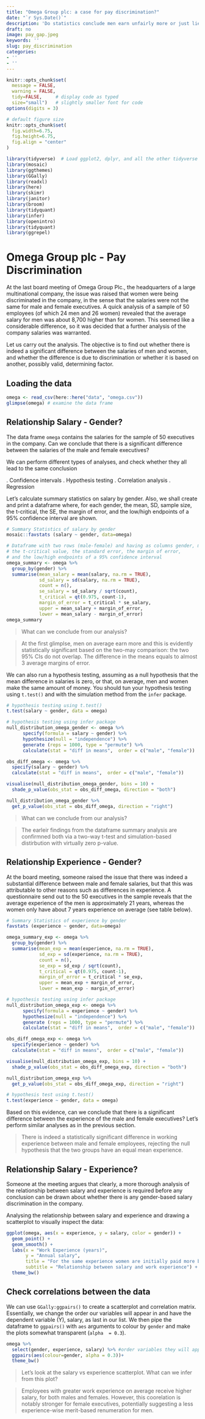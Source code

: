 ```yaml
---
title: "Omega Group plc: a case for pay discrimination?"
date: "`r Sys.Date()`"
description: 'Do statistics conclude men earn unfairly more or just lies?'
draft: no
image: pay_gap.jpeg
keywords: ''
slug: pay_discrimination
categories:
- ''
- ''
---
```


```r
knitr::opts_chunk$set(
  message = FALSE, 
  warning = FALSE, 
  tidy=FALSE,     # display code as typed
  size="small")   # slightly smaller font for code
options(digits = 3)

# default figure size
knitr::opts_chunk$set(
  fig.width=6.75, 
  fig.height=6.75,
  fig.align = "center"
)
```


```r
library(tidyverse)  # Load ggplot2, dplyr, and all the other tidyverse packages
library(mosaic)
library(ggthemes)
library(GGally)
library(readxl)
library(here)
library(skimr)
library(janitor)
library(broom)
library(tidyquant)
library(infer)
library(openintro)
library(tidyquant)
library(ggrepel)
```

# Omega Group plc - Pay Discrimination

At the last board meeting of Omega Group Plc., the headquarters of a large multinational company, the issue was raised that women were being discriminated in the company, in the sense that the salaries were not the same for male and female executives. A quick analysis of a sample of 50 employees (of which 24 men and 26 women) revealed that the average salary for men was about 8,700 higher than for women. This seemed like a considerable difference, so it was decided that a further analysis of the company salaries was warranted. 

Let us carry out the analysis. The objective is to find out whether there is indeed a significant difference between the salaries of men and women, and whether the difference is due to discrimination or whether it is based on another, possibly valid, determining factor. 

## Loading the data

```r
omega <- read_csv(here::here("data", "omega.csv"))
glimpse(omega) # examine the data frame
```

## Relationship Salary - Gender?

The data frame `omega`  contains the salaries for the sample of 50 executives in the company. Can we conclude that there is a significant difference between the salaries of the male and female executives?

We can perform different types of analyses, and check whether they all lead to the same conclusion 

.	Confidence intervals
.	Hypothesis testing
.	Correlation analysis
.	Regression


Let's calculate summary statistics on salary by gender. Also, we shall create and print a dataframe where, for each gender, the mean, SD, sample size, the t-critical, the SE, the margin of error, and the low/high endpoints of a 95% confidence interval are shown.

```r
# Summary Statistics of salary by gender
mosaic::favstats (salary ~ gender, data=omega)

# Dataframe with two rows (male-female) and having as columns gender, mean, SD, sample size, 
# the t-critical value, the standard error, the margin of error, 
# and the low/high endpoints of a 95% confidence interval
omega_summary <- omega %>%
  group_by(gender) %>%
  summarise(mean_salary = mean(salary, na.rm = TRUE), 
            sd_salary = sd(salary, na.rm = TRUE),
            count = n(),
            se_salary = sd_salary / sqrt(count),
            t_critical = qt(0.975, count-1),
            margin_of_error = t_critical * se_salary,
            upper = mean_salary + margin_of_error,
            lower = mean_salary - margin_of_error)
omega_summary
```

> What can we conclude from our analysis?

> At the first glimplse, men on average earn more and this is evidently statistically significant based on the two-may comparison: the two 95% CIs do not overlap. The difference in the means equals to almost 3 average margins of error.

We can also run a hypothesis testing, assuming as a null hypothesis that the mean difference in salaries is zero, or that, on average, men and women make the same amount of money. You should tun your hypothesis testing using `t.test()` and with the simulation method from the `infer` package.

```r
# hypothesis testing using t.test() 
t.test(salary ~ gender, data = omega)
```

```r
# hypothesis testing using infer package
null_distribution_omega_gender <- omega %>%    
      specify(formula = salary ~ gender) %>%
      hypothesize(null = "independence") %>%
      generate (reps = 1000, type = "permute") %>%
      calculate(stat = "diff in means",  order = c("male", "female"))

obs_diff_omega <- omega %>%
  specify(salary ~ gender) %>%
  calculate(stat = "diff in means",  order = c("male", "female"))

visualise(null_distribution_omega_gender, bins = 10) +
  shade_p_value(obs_stat = obs_diff_omega, direction = "both")

null_distribution_omega_gender %>%
  get_p_value(obs_stat = obs_diff_omega, direction = "right")
```

> What can we conclude from our analysis?

> The earleir findings from the dataframe summary analysis are confirmned both via a two-way t-test and simulation-based distirbution with virtually zero p-value.


## Relationship Experience - Gender?

At the board meeting, someone raised the issue that there was indeed a substantial difference between male and female salaries, but that this was attributable to other reasons such as differences in experience. A questionnaire send out to the 50 executives in the sample reveals that the average experience of the men is approximately 21 years, whereas the women only have about 7 years experience on average (see table below).

```r
# Summary Statistics of experience by gender
favstats (experience ~ gender, data=omega)

omega_summary_exp <- omega %>%
  group_by(gender) %>%
  summarise(mean_exp = mean(experience, na.rm = TRUE), 
            sd_exp = sd(experience, na.rm = TRUE),
            count = n(),
            se_exp = sd_exp / sqrt(count),
            t_critical = qt(0.975, count-1),
            margin_of_error = t_critical * se_exp,
            upper = mean_exp + margin_of_error,
            lower = mean_exp - margin_of_error)

# hypothesis testing using infer package
null_distribution_omega_exp <- omega %>%    
      specify(formula = experience ~ gender) %>%
      hypothesize(null = "independence") %>%
      generate (reps = 1000, type = "permute") %>%
      calculate(stat = "diff in means",  order = c("male", "female"))

obs_diff_omega_exp <- omega %>%
  specify(experience ~ gender) %>%
  calculate(stat = "diff in means",  order = c("male", "female"))

visualise(null_distribution_omega_exp, bins = 10) +
  shade_p_value(obs_stat = obs_diff_omega_exp, direction = "both")

null_distribution_omega_exp %>%
  get_p_value(obs_stat = obs_diff_omega_exp, direction = "right")

# hypothesis test using t.test()
t.test(experience ~ gender, data = omega)
```

Based on this evidence, can we conclude that there is a significant difference between the experience of the male and female executives? Let's perform similar analyses as in the previous section.

> There is indeed a statistically significant difference in working experience between male and female employees, rejecting the null hypothesis that the two groups have an equal mean experience.

## Relationship Salary - Experience?

Someone at the meeting argues that clearly, a more thorough analysis of the relationship between salary and experience is required before any conclusion can be drawn about whether there is any gender-based salary discrimination in the company.

Analysing the relationship between salary and experience and drawing a scatterplot to visually inspect the data:


```r
ggplot(omega, aes(x = experience, y = salary, color = gender)) +
  geom_point() +
  geom_smooth() +
  labs(x = "Work Experience (years)",
       y = "Annual salary",
       title = "For the same experience women are initially paid more but that the premium turns and stays negative after 10yrs of exp", 
       subtitle = "Relationship between salary and work experience") +
  theme_bw()
```


## Check correlations between the data
We can use `GGally:ggpairs()` to create a scatterplot and correlation matrix. Essentially, we change the order our variables will appear in and have the dependent variable (Y), salary, as last in our list. We then pipe the dataframe to `ggpairs()` with `aes` arguments to colour by `gender` and make the plots somewhat transparent (`alpha  = 0.3`).

```r
omega %>% 
  select(gender, experience, salary) %>% #order variables they will appear in ggpairs()
  ggpairs(aes(colour=gender, alpha = 0.3))+
  theme_bw()
```

> Let's look at the salary vs experience scatterplot. What can we infer from this plot?

> Employees with greater work experience on average receive higher salary, for both males and females. However, this coorelation is notably stronger for female executives, potentially suggesting a less experience-wise merit-based renumeration for men.
